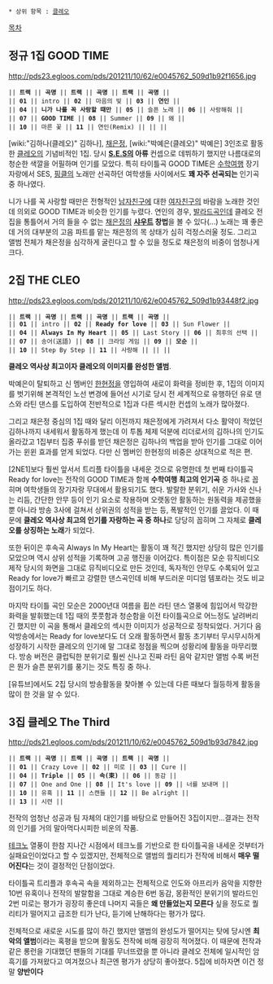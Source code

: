  * 상위 항목 : [[클레오]]

[[목차]]

== 정규 1집 GOOD TIME ==

http://pds23.egloos.com/pds/201211/10/62/e0045762_509d1b92f1656.jpg

 || '''트랙''' || '''곡명''' || '''트랙''' || '''곡명''' || '''트랙''' || '''곡명''' ||
 || '''01''' || intro || '''02''' || 마음의 빛 || '''03''' || '''연인''' ||
 || '''04''' || '''니가 나를 꼭 사랑할 때만''' || '''05''' || 슬픈 노래 || '''06''' || 사랑해줘 ||
 || '''07''' || '''GOOD TIME''' || '''08''' || Summer || '''09''' || 왜 ||
 || '''10''' || 마른 꽃 || '''11''' || 연인(Remix) || || ||

[wiki:"김하나(클레오)" 김하나], [[채은정]], [wiki:"박예은(클레오)" 박예은] 3인조로 활동한 [[클레오]]의 기념비적인 1집. 당시 '''[[S.E.S]]의 아류''' 컨셉으로 데뷔하기 했지만 나름대로의 청순한 색깔을 어필하며 인기를 모았다. 특히 타이틀곡 GOOD TIME은 [[수학여행]] 장기자랑에서 SES, [[핑클]]의 노래만 선곡하던 여학생들 사이에서도 '''꽤 자주 선곡되는''' 인기곡 중 하나였다. 

니가 나를 꼭 사랑할 때만은 전형적인 [[남자친구]]에 대한 [[여자친구]]의 바람을 노래한 것인데 의외로 GOOD TIME과 비슷한 인기를 누렸다. 연인의 경우, [[발라드]]곡인데 클레오 전집을 통틀어서 거의 들을 수 없는 [[채은정]]의 '''[[샤우트]] 창법'''을 볼 수 있다(...) 노래는 꽤 좋은데 거의 대부분의 고음 파트를 맡는 채은정의 목 상태가 심히 걱정스러울 정도. 그리고 앨범 전체가 채은정을 심각하게 굴린다고 할 수 있을 정도로 채은정의 비중이 엄청나게 크다. 

== 2집 THE CLEO ==

http://pds23.egloos.com/pds/201211/10/62/e0045762_509d1b93448f2.jpg

 || '''트랙''' || '''곡명''' || '''트랙''' || '''곡명''' || '''트랙''' || '''곡명''' ||
 || '''01''' || intro || '''02''' || '''Ready for love''' || '''03''' || Sun Flower ||
 || '''04''' || '''Always In My Heart''' || '''05''' || Last Story || '''06''' || 최후의 선택 ||
 || '''07''' || 송어(送語) || '''08''' || 크라잉 게임 || '''09''' || '''모순''' ||
 || '''10''' || Step By Step || '''11''' || 사랑해 || || ||

'''클레오 역사상 최고이자 클레오의 이미지를 완성한 앨범'''.

박예은이 탈퇴하고 신 멤버인 [[한현정]]을 영입하여 새로이 화력을 정비한 후, 1집의 이미지를 벗기위해 본격적인 노선 변경에 들어선 시기로 당시 전 세계적으로 유행하던 유로 댄스와 라틴 댄스를 도입하여 전반적으로 1집과 다른 섹시한 컨셉의 노래가 많아졌다. 

그리고 채은정 중심의 1집 때와 달리 이전까지 채은정에게 가려져서 다소 활약이 적었던 김하나까지 내세워서 활동하게 했는데 이 투톱 체제 덕분에 리더로서의 김하나의 인기도 올라갔고 1집부터 집중 푸쉬를 받던 채은정은 김하나의 백업을 받아 인기를 그대로 이어가는 윈윈 효과를 얻게 되었다. 다만 신 멤버인 한현정의 비중은 상대적으로 적은 편.

[2NE1]보다 훨씬 앞서서 트리플 타이틀을 내세운 것으로 유명한데 첫 번째 타이틀곡 Ready for love는 전작의 GOOD TIME과 함께 '''수학여행 최고의 인기곡''' 중 하나로 꼽히며 여학생들의 장기자랑 무대에서 활용되기도 했다. 발랄한 분위기, 쉬운 가사와 신나는 리듬, 간단한 안무 등이 인기 요소로 작용하며 오랫동안 활동하는 원동력을 제공했을 뿐 아니라 방송 3사에 걸쳐서 상위권의 성적을 받는 등, 폭발적인 인기를 끌었다. 이 때문에 '''클레오 역사상 최고의 인기를 자랑하는 곡 중 하나'''로 당당히 꼽히며 그 자체로 '''클레오를 상징하는 노래'''가 되었다.

또한 뒤이은 후속곡 Always In My Heart는 활동이 꽤 적긴 했지만 상당히 많은 인기를 모았으며 역시 상위 성적을 기록하며 고공 행진을 이어갔다. 특이점은 모순 뮤직비디오 제작 당시의 화면을 그대로 뮤직비디오로 만든 것인데, 독자적인 안무도 수록되어 있고 Ready for love가 빠르고 강렬한 댄스곡인데 비해 부드러운 미디엄 템포라는 것도 비교점이기도 하다.

마지막 타이틀 곡인 모순은 2000년대 여름을 휩쓴 라틴 댄스 열풍에 힘입어서 막강한 화력을 발휘했는데 1집 때의 풋풋함과 청순함을 이전 타이틀곡으로 어느정도 날려버리긴 했지만 이 곡을 통해서 클레오의 섹시한 이미지가 성공적으로 정착되었다. 거기다 음악방송에서는 Ready for love보다도 더 오래 활동하면서 활동 초기부터 무시무시하게 성장하기 시작한 클레오의 인기에 말 그대로 정점을 찍으며 성황리에 활동을 마무리했다. 방송 버전은 클럽틱한 분위기로 훨씬 신나고 진짜 라틴 음악 같지만 앨범 수록 버전은 뭔가 슬픈 분위기를 풍기는 것도 특징 중 하나.

[유튜브]에서도 2집 당시의 방송활동을 찾아볼 수 있는데 다른 때보다 월등하게 활동을 많이 한 것을 알 수 있다.

== 3집 클레오 The Third ==

http://pds21.egloos.com/pds/201211/10/62/e0045762_509d1b93d7842.jpg

 || '''트랙''' || '''곡명''' || '''트랙''' || '''곡명''' || '''트랙''' || '''곡명''' ||
 || '''01''' || Crazy Love || '''02''' || 미로 || '''03''' || Cure ||
 || '''04''' || '''Triple''' || '''05''' || '''속(束)''' || '''06''' || 동감 ||
 || '''07''' || One and One || '''08''' || It's love || '''09''' || 너를 보내며 ||
 || '''10''' || 유혹 || '''11''' || 스캔들 || '''12''' || Be alright ||
 || '''13''' || 시련 ||

전작의 엄청난 성공과 팀 자체의 대인기를 바탕으로 만들어진 3집이지만...결과는 전작의 인기를 거의 말아먹다시피한 비운의 작품.

[[테크노]] 열풍이 한참 지나간 시점에서 테크노를 기반으로 한 타이틀곡을 내세운 것부터가 실패요인이었다고 할 수 있겠지만, 전체적으로 앨범의 퀄리티가 전작에 비해서 '''매우 떨어진다'''는 것이 결정적인 단점이었다.

타이틀곡 트리플과 후속곡 속을 제외하고는 전체적으로 인도와 아프리카 음악을 지향한 10번 유혹이나 전작의 발랄함을 그대로 계승한 6번 동감, 몽환적인 분위기의 발라드인 2번 미로는 평가가 굉장히 좋은데 나머지 곡들은 '''왜 만들었는지 모른다''' 싶을 정도로 퀄리티가 떨어지고 급조한 티가 난다, 듣기에 난해하다는 평가가 많다.

전체적으로 새로운 시도를 많이 하긴 했지만 앨범의 완성도가 떨어지는 탓에 당시엔 '''최악의 앨범'''이라는 혹평을 받으며 활동도 전작에 비해 굉장히 적어졌다. 이 때문에 전작과 같은 롱런을 기대했던 팬들의 기대를 무너뜨렸을 뿐 아니라 클레오 전체에 일시적인 암흑기를 가져왔다고 여겨졌으나 최근엔 평가가 상당히 좋아졌다. 5집에 비하자면 이건 정말 '''양반이다'''
